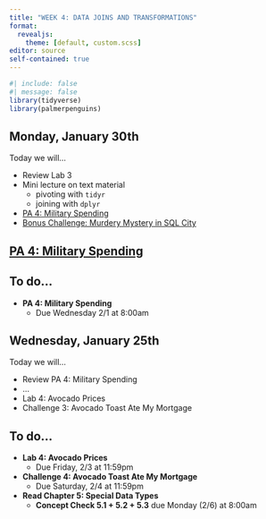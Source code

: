 ```yaml
---
title: "WEEK 4: DATA JOINS AND TRANSFORMATIONS"
format: 
  revealjs:
    theme: [default, custom.scss]
editor: source
self-contained: true
---
```


```r
#| include: false
#| message: false
library(tidyverse)
library(palmerpenguins)
```

## Monday, January 30th

Today we will...

+ Review Lab 3
+ Mini lecture on text material
  + pivoting with `tidyr`
  + joining with `dplyr`
+ [PA 4: Military Spending](https://earobinson95.github.io/stat331-calpoly/practice-activities/PA4-military-spending)
+ [Bonus Challenge: Murdery Mystery in SQL City](https://earobinson95.github.io/stat331-calpoly/bonus-challenges/bonus-challenge-murder-sql-city)


## [PA 4: Military Spending](https://earobinson95.github.io/stat331-calpoly/practice-activities/PA4-military-spending)


## To do...

+ **PA 4: Military Spending**
  + Due Wednesday 2/1 at 8:00am

## Wednesday, January 25th

Today we will...

+ Review PA 4: Military Spending
+ ...
+ Lab 4: Avocado Prices
+ Challenge 3: Avocado Toast Ate My Mortgage


## To do...

+ **Lab 4: Avocado Prices**
  + Due Friday, 2/3 at 11:59pm
  
+ **Challenge 4: Avocado Toast Ate My Mortgage**
  + Due Saturday, 2/4 at 11:59pm
  
+ **Read Chapter 5: Special Data Types**
  + **Concept Check 5.1 + 5.2 + 5.3** due Monday (2/6) at 8:00am
  